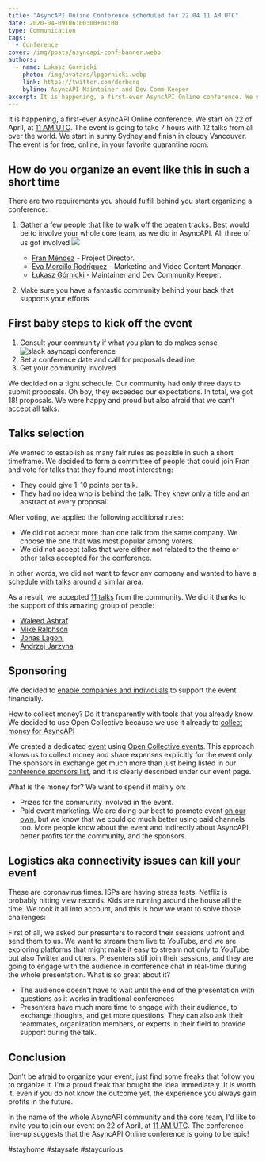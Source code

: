 ```yaml
---
title: "AsyncAPI Online Conference scheduled for 22.04 11 AM UTC"
date: 2020-04-09T06:00:00+01:00
type: Communication
tags:
  - Conference
cover: /img/posts/asyncapi-conf-banner.webp
authors:
  - name: Lukasz Gornicki
    photo: /img/avatars/lpgornicki.webp
    link: https://twitter.com/derberq
    byline: AsyncAPI Maintainer and Dev Comm Keeper
excerpt: It is happening, a first-ever AsyncAPI Online conference. We start on 22 of April, at 11 AM UTC. The event is going to take 7 hours with 12 talks from all over the world. We start in sunny Sydney and finish in cloudy Vancouver. The event is for free, online, in your favorite quarantine room.
---
```


It is happening, a first-ever AsyncAPI Online conference. We start on 22 of April, at [11 AM UTC](https://everytimezone.com/s/52eb2b62). The event is going to take 7 hours with 12 talks from all over the world. We start in sunny Sydney and finish in cloudy Vancouver. The event is for free, online, in your favorite quarantine room.

<YouTube id="https://www.youtube.com/embed/EsCiDSwfAMw" />

## How do you organize an event like this in such a short time

There are two requirements you should fulfill behind you start organizing a conference:

1. Gather a few people that like to walk off the beaten tracks. Best would be to involve your whole core team, as we did in AsyncAPI. All three of us got involved <Img className="inline-block w-5 h-5 ml-1" src="https://emojipedia-us.s3.amazonaws.com:443/content/2020/04/05/trollface-github-emojipedia.png"/>

    - [Fran Méndez](https://twitter.com/fmvilas) - Project Director.
    - [Eva Morcillo Rodríguez](https://twitter.com/e_morcillo) - Marketing and Video Content Manager.
    - [Łukasz Górnicki](https://twitter.com/derberq) - Maintainer and Dev Community Keeper.

2. Make sure you have a fantastic community behind your back that supports your efforts

## First baby steps to kick off the event

1. Consult your community if what you plan to do makes sense
![slack asyncapi conference](/img/posts/slack-conference.webp)
2. Set a conference date and call for proposals deadline
3. Get your community involved

We decided on a tight schedule. Our community had only three days to submit proposals. Oh boy, they exceeded our expectations. In total, we got 18! proposals. We were happy and proud but also afraid that we can't accept all talks.

## Talks selection

We wanted to establish as many fair rules as possible in such a short timeframe. We decided to form a committee of people that could join Fran and vote for talks that they found most interesting:

- They could give 1-10 points per talk.
- They had no idea who is behind the talk. They knew only a title and an abstract of every proposal.

After voting, we applied the following additional rules:

- We did not accept more than one talk from the same company. We choose the one that was most popular among voters. 
- We did not accept talks that were either not related to the theme or other talks accepted for the conference.

In other words, we did not want to favor any company and wanted to have a schedule with talks around a similar area.

As a result, we accepted [11 talks](https://www.asyncapiconf.com/#schedule) from the community. We did it thanks to the support of this amazing group of people: 

- [Waleed Ashraf](https://twitter.com/WaleedAshraf01)
- [Mike Ralphson](https://twitter.com/PermittedSoc)
- [Jonas Lagoni](https://github.com/jonaslagoni/)
- [Andrzej Jarzyna](https://twitter.com/pieroginomicon)

## Sponsoring

We decided to [enable companies and individuals](https://github.com/asyncapi/asyncapi/issues/372) to support the event financially.

How to collect money? Do it transparently with tools that you already know. We decided to use Open Collective because we use it already to [collect money for AsyncAPI](https://opencollective.com/asyncapi)

We created a dedicated [event](https://opencollective.com/asyncapi-online-conference-fd574661/) using [Open Collective events](https://docs.opencollective.com/help/collectives/events#create-an-event). This approach allows us to collect money and share expenses explicitly for the event only. The sponsors in exchange get much more than just being listed in our [conference sponsors list](https://www.asyncapiconf.com/#sponsors), and it is clearly described under our event page.

What is the money for? We want to spend it mainly on:

- Prizes for the community involved in the event. 
- Paid event marketing. We are doing our best to promote event [on our own](https://github.com/asyncapi/asyncapi/issues/369), but we know that we could do much better using paid channels too. More people know about the event and indirectly about AsyncAPI, better profits for the community, and the sponsors.

## Logistics aka connectivity issues can kill your event

These are coronavirus times. ISPs are having stress tests. Netflix is probably hitting view records. Kids are running around the house all the time. We took it all into account, and this is how we want to solve those challenges:

First of all, we asked our presenters to record their sessions upfront and send them to us. We want to stream them live to YouTube, and we are exploring platforms that might make it easy to stream not only to YouTube but also Twitter and others. Presenters still join their sessions, and they are going to engage with the audience in conference chat in real-time during the whole presentation. What is so great about it?

- The audience doesn't have to wait until the end of the presentation with questions as it works in traditional conferences
- Presenters have much more time to engage with their audience, to exchange thoughts, and get more questions. They can also ask their teammates, organization members, or experts in their field to provide support during the talk. 

## Conclusion

Don't be afraid to organize your event; just find some freaks that follow you to organize it. I'm a proud freak that bought the idea immediately. It is worth it, even if you do not know the outcome yet, the experience you always gain profits in the future.

In the name of the whole AsyncAPI community and the core team, I'd like to invite you to join our event on 22 of April, at [11 AM UTC](https://everytimezone.com/s/52eb2b62). The conference line-up suggests that the AsyncAPI Online conference is going to be epic!

#stayhome #staysafe #staycurious



